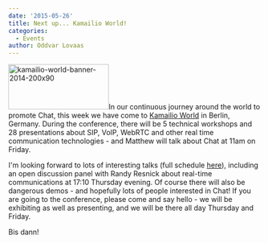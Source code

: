 ```yaml
---
date: '2015-05-26'
title: Next up... Kamailio World!
categories:
  - Events
author: Oddvar Lovaas
---
```


<a href="http://conference.kamailio.com/k03/"><img src="http://matrix.org/blog/wp-content/uploads/2015/05/kamailio-world-banner-2014-200x90.png" alt="kamailio-world-banner-2014-200x90" width="200" height="90" class="alignleft size-full wp-image-1031" /></a>In our continuous journey around the world to promote Chat, this week we have come to <a href="http://conference.kamailio.com/k03/" alt="Kamailio World">Kamailio World</a> in Berlin, Germany. During the conference, there will be 5 technical workshops and 28 presentations about SIP, VoIP, WebRTC and other real time communication technologies - and Matthew will talk about Chat at 11am on Friday.

I'm looking forward to lots of interesting talks (full schedule <a href="http://conference.kamailio.com/k03/schedule/">here</a>), including an open discussion panel with Randy Resnick about real-time communications at 17:10 Thursday evening. Of course there will also be dangerous demos - and hopefully lots of people interested in Chat! If you are going to the conference, please come and say hello - we will be exhibiting as well as presenting, and we will be there all day Thursday and Friday. 

Bis dann!